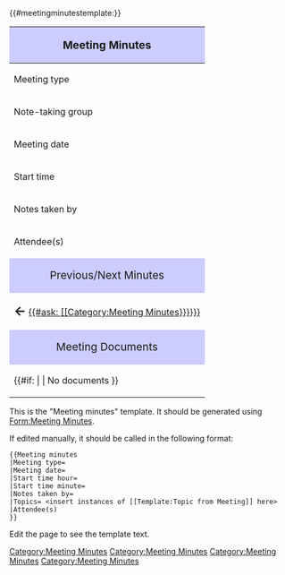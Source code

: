 <includeonly><!--
#
# Template:Meeting minutes
#   (1) Setup JS/CSS and category
#   (2) Add category
#   (3) Create wrapper div around infobox and table of contents
#   (4) Create infobox
#   (5) Specify Table of Contents
#   (6) Close out wrapper div
#   (7) Insert topics (using Template:Topic from Meeting)
#   (8) Template documentation (noinclude)



#
# (1) Call the #meetingminutestemplate parser function in order to add
#     the required javascript and CSS to the meeting minutes template.
#
-->{{#meetingminutestemplate:}}<!--


#
# (2) Add Category:Meeting Minutes.
#
-->[[Category:Meeting Minutes]]<!--



#
# (3) Add wrapper <div> which will go around infobox and table of contents.
#     This allows the infobox and TOC to both be positioned on the left and
#     be approximately the same size. FIXME: make them exactly the same size
#
--><div id="ext-meeting-minutes-toc-wrapper"><!--


#
# (4) Create the infobox
#
-->
{| class="meeting-minutes-infobox"
! style="text-align: center; background-color:#ccccff;" colspan="2" |<big>Meeting Minutes</big>
|-
! Meeting type
| [[Meeting type::{{{Meeting type|}}}]]
|-
! Note-taking group
| {{#arraymap:{{{Meeting group|}}}|,|VAR|[[Meeting group::VAR]]|, }}
|-
! Meeting date
| [[Meeting date::{{{Meeting date|}}}]] {{#vardefine:meetingDate|{{{Meeting date|}}} }}
|-
! Start time
| [[Start time::{{{Start time hour|}}}:{{{Start time minute|}}}]]
|-
! Notes taken by
| {{#arraymap:{{{Notes taken by|}}}|,|x|[[Notes taken by::x]]}}
|-
! Attendee(s)
| {{#arraymap:{{{Notable attendee(s)|}}}|,|x|[[Notable attendee::x]]|<br/>}}
|-
! style="text-align: center; background-color:#ccccff;" colspan="2" |<big>Previous/Next Minutes</big>
|-
|<big><big>'''←'''</big></big> [[{{#ask: [[Category:Meeting Minutes]][[Meeting type::{{{Meeting type|}}}]][[Meeting date::<<{{{Meeting date|}}}]]
| limit =1
| sort = Meeting date
| order = desc
| searchlabel=
| link=none
}}|{{#ask: [[Category:Meeting Minutes]][[Meeting type::{{{Meeting type|}}}]][[Meeting date::<<{{{Meeting date|}}}]]
|?Meeting date=
|mainlabel=-
| limit =1
| sort = Meeting date
| order = desc
| searchlabel=
| link=none
}}]]
|style="text-align: right;"| {{#if:{{#ask: [[Category:Meeting Minutes]][[Meeting type::{{{Meeting type|}}}]][[Meeting date::>>{{{Meeting date|}}}]]}}|[[{{#ask: [[Category:Meeting Minutes]][[Meeting type::{{{Meeting type|}}}]][[Meeting date::>>{{{Meeting date|}}}]]
| limit =1
| sort = Meeting date
| order = asc
| searchlabel=
|link=none
}}|{{#ask: [[Category:Meeting Minutes]][[Meeting type::{{{Meeting type|}}}]][[Meeting date::>>{{{Meeting date|}}}]]
|?Meeting date=
|mainlabel=-
| limit =1
| sort = Meeting date
| order = asc
| searchlabel=
|link=none
}}]]| [[Special:FormEdit/Meeting Minutes|Create Next Meeting]] }} <big><big>'''→'''</big></big>
|-
! style="text-align: center; background-color:#ccccff;" colspan="2" |<big>Meeting Documents</big>
|-
| colspan="2" | {{#if: {{{Meeting files|}}} | {{{Meeting files|}}} | No documents }}
|}
<!--



#
# (5) Specify the location of the Table of Contents
#
-->{{TOC | align=right | width=350px }}

<!-- leave some blank lines above



#
# (6) Close out <div> wrapper around infobox and TOC
#
--></div><!--


#
# (7) Insert all of the meeting topics. Note: these topics are handled by
#     Template:Topic from Meeting
#
-->{{{Topics|}}}<!--


#
# (8) Template definition complete. Template documentation below (within noinclude).
#
--></includeonly><noinclude>
This is the "Meeting minutes" template. It should be generated using [[Form:Meeting Minutes]].

If edited manually, it should be called in the following format:
<pre>
{{Meeting minutes
|Meeting type=
|Meeting date=
|Start time hour=
|Start time minute=
|Notes taken by=
|Topics= <insert instances of [[Template:Topic from Meeting]] here>
|Attendee(s)
}}
</pre>

Edit the page to see the template text.
</noinclude>
